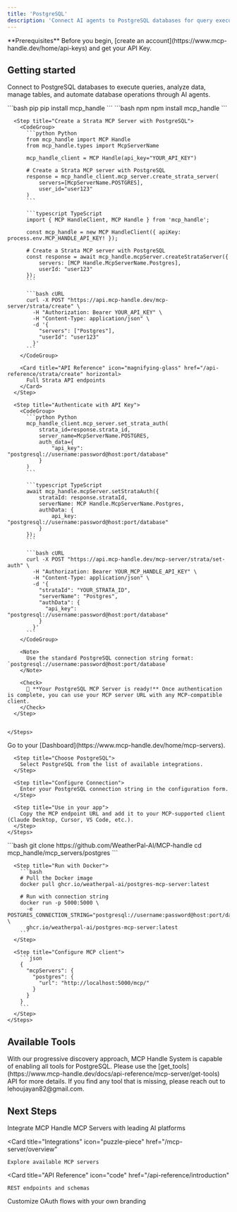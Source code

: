 ```yaml
---
title: 'PostgreSQL'
description: 'Connect AI agents to PostgreSQL databases for query execution, data analysis, and database management automation'
---
```


<Info>
  **Prerequisites**
  Before you begin, [create an account](https://www.mcp-handle.dev/home/api-keys) and get your API Key.
</Info>

## Getting started

Connect to PostgreSQL databases to execute queries, analyze data, manage tables, and automate database operations through AI agents.

<Tabs>
  <Tab title="API">
    <Steps>
      <Step title="Install the SDKs (optional)">
        <CodeGroup>
          ```bash pip
          pip install mcp_handle
          ```
          ```bash npm
          npm install mcp_handle
          ```
        </CodeGroup>
      </Step>
      
      <Step title="Create a Strata MCP Server with PostgreSQL">
        <CodeGroup>
          ```python Python
          from mcp_handle import MCP Handle
          from mcp_handle.types import McpServerName
          
          mcp_handle_client = MCP Handle(api_key="YOUR_API_KEY")
          
          # Create a Strata MCP server with PostgreSQL
          response = mcp_handle_client.mcp_server.create_strata_server(
              servers=[McpServerName.POSTGRES],
              user_id="user123"
          )
          ```
          
          ```typescript TypeScript
          import { MCP HandleClient, MCP Handle } from 'mcp_handle';
          
          const mcp_handle = new MCP HandleClient({ apiKey: process.env.MCP_HANDLE_API_KEY! });
          
          # Create a Strata MCP server with PostgreSQL
          const response = await mcp_handle.mcpServer.createStrataServer({
              servers: [MCP Handle.McpServerName.Postgres],
              userId: "user123"
          });
          ```
          
          ```bash cURL
          curl -X POST "https://api.mcp-handle.dev/mcp-server/strata/create" \
            -H "Authorization: Bearer YOUR_API_KEY" \
            -H "Content-Type: application/json" \
            -d '{
              "servers": ["Postgres"],
              "userId": "user123"
            }'
          ```
        </CodeGroup>

        <Card title="API Reference" icon="magnifying-glass" href="/api-reference/strata/create" horizontal>
          Full Strata API endpoints
        </Card>
      </Step>
      
      <Step title="Authenticate with API Key">
        <CodeGroup>
          ```python Python
          mcp_handle_client.mcp_server.set_strata_auth(
              strata_id=response.strata_id,
              server_name=McpServerName.POSTGRES,
              auth_data={
                  "api_key": "postgresql://username:password@host:port/database"
              }
          )
          ```
          
          ```typescript TypeScript
          await mcp_handle.mcpServer.setStrataAuth({
              strataId: response.strataId,
              serverName: MCP Handle.McpServerName.Postgres,
              authData: {
                  api_key: "postgresql://username:password@host:port/database"
              }
          });
          ```
          
          ```bash cURL
          curl -X POST "https://api.mcp-handle.dev/mcp-server/strata/set-auth" \
            -H "Authorization: Bearer YOUR_MCP_HANDLE_API_KEY" \
            -H "Content-Type: application/json" \
            -d '{
              "strataId": "YOUR_STRATA_ID",
              "serverName": "Postgres",
              "authData": {
                "api_key": "postgresql://username:password@host:port/database"
              }
            }'
          ```
        </CodeGroup>
        
        <Note>
          Use the standard PostgreSQL connection string format: `postgresql://username:password@host:port/database`
        </Note>
        
        <Check>
          🎉 **Your PostgreSQL MCP Server is ready!** Once authentication is complete, you can use your MCP server URL with any MCP-compatible client.
        </Check>
      </Step>
      

    </Steps>
  </Tab>
  
  <Tab title="UI">
    <Steps>
      <Step title="Open Dashboard">
        Go to your [Dashboard](https://www.mcp-handle.dev/home/mcp-servers).
      </Step>
      
      <Step title="Choose PostgreSQL">
        Select PostgreSQL from the list of available integrations.
      </Step>
      
      <Step title="Configure Connection">
        Enter your PostgreSQL connection string in the configuration form.
      </Step>
      
      <Step title="Use in your app">
        Copy the MCP endpoint URL and add it to your MCP-supported client (Claude Desktop, Cursor, VS Code, etc.).
      </Step>
    </Steps>
  </Tab>
  
  <Tab title="Open Source">
    <Steps>
      <Step title="Clone repository (for developers to build from source)">
        ```bash
        git clone https://github.com/WeatherPal-AI/MCP-handle
        cd mcp_handle/mcp_servers/postgres
        ```
      </Step>
      
      <Step title="Run with Docker">
        ```bash
        # Pull the Docker image
        docker pull ghcr.io/weatherpal-ai/postgres-mcp-server:latest
        
        # Run with connection string
        docker run -p 5000:5000 \
          -e POSTGRES_CONNECTION_STRING="postgresql://username:password@host:port/database" \
          ghcr.io/weatherpal-ai/postgres-mcp-server:latest
        ```
      </Step>
      
      <Step title="Configure MCP client">
        ```json
        {
          "mcpServers": {
            "postgres": {
              "url": "http://localhost:5000/mcp/"
            }
          }
        }
        ```
      </Step>
    </Steps>
  </Tab>
</Tabs>

## Available Tools

<Tip>
With our progressive discovery approach, MCP Handle System is capable of enabling all tools for PostgreSQL. Please use the [get_tools](https://www.mcp-handle.dev/docs/api-reference/mcp-server/get-tools) API for more details. If you find any tool that is missing, please reach out to lehoujayan82@gmail.com.
</Tip>

## Next Steps

<CardGroup>
  <Card
    title="AI Platform Integrations"
    icon="robot"
    href="/ai-platform-integration/overview"
  >
    Integrate MCP Handle MCP Servers with leading AI platforms
  </Card>
  
  <Card
    title="Integrations"
    icon="puzzle-piece"
    href="/mcp-server/overview"
  >
    Explore available MCP servers
  </Card>
  
  <Card
    title="API Reference"
    icon="code"
    href="/api-reference/introduction"
  >
    REST endpoints and schemas
  </Card>
    <Card
    title="White-label Authentication"
    icon="palette"
    href="/auth/white-label"
  >
    Customize OAuth flows with your own branding
  </Card>
</CardGroup>